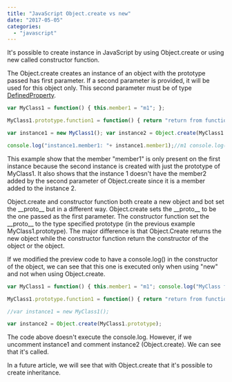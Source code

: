 ```yaml
---
title: "JavaScript Object.create vs new"
date: "2017-05-05"
categories: 
  - "javascript"
---
```


It's possible to create instance in JavaScript by using Object.create or using new called constructor function.

The Object.create creates an instance of an object with the prototype passed has first parameter. If a second parameter is provided, it will be used for this object only. This second parameter must be of type [DefinedProperty](https://developer.mozilla.org/en-US/docs/Web/JavaScript/Reference/Global_Objects/Object/defineProperties).

```typescript
var MyClass1 = function() { this.member1 = "m1"; };

MyClass1.prototype.function1 = function() { return "return from function1"; };

var instance1 = new MyClass1(); var instance2 = Object.create(MyClass1.prototype, { "member2": { value: "m2", writable: true }});

console.log("instance1.member1: "+ instance1.member1);//m1 console.log("instance1.function1: "+ instance1.function1());//return from function1 console.log("instance2.member1: "+ instance2.member1);//undefined console.log("instance2.member2: "+ instance2.member2);//m2 console.log("instance2.function1: "+ instance2.function1());//return from function1 console.log("instance1.member2: "+ instance1.member2);//undefined 
``` 


This example show that the member "member1" is only present on the first instance because the second instance is created with just the prototype of MyClass1. It also shows that the instance 1 doesn't have the member2 added by the second parameter of Object.create since it is a member added to the instance 2.

Object.create and constructor function both create a new object and bot set the \_\_proto\_\_ but in a different way. Object.create sets the \_\_proto\_\_ to be the one passed as the first parameter. The constructor function set the \_\_proto\_\_ to the type specified prototype (in the previous example MyClass1.prototype). The major difference is that Object.Create returns the new object while the constructor function return the constructor of the object or the object.

If we modified the preview code to have a console.log() in the constructor of the object, we can see that this one is executed only when using "new" and not when using Object.create.

```typescript
var MyClass1 = function() { this.member1 = "m1"; console.log("MyClass function"); };

MyClass1.prototype.function1 = function() { return "return from function1"; };

//var instance1 = new MyClass1();

var instance2 = Object.create(MyClass1.prototype); 
``` 


The code above doesn't execute the console.log. However, if we uncomment instance1 and comment instance2 (Object.create). We can see that it's called.

In a future article, we will see that with Object.create that it's possible to create inheritance.
